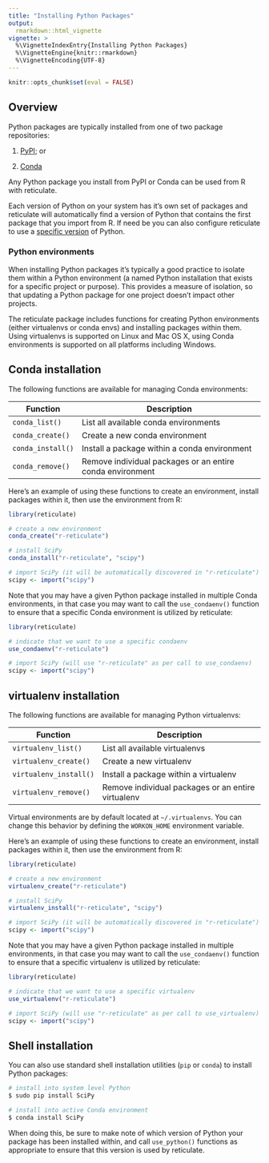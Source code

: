 ```yaml
---
title: "Installing Python Packages"
output: 
  rmarkdown::html_vignette
vignette: >
  %\VignetteIndexEntry{Installing Python Packages}
  %\VignetteEngine{knitr::rmarkdown}
  %\VignetteEncoding{UTF-8}
---
```



```r
knitr::opts_chunk$set(eval = FALSE)
```

<link rel="stylesheet" type="text/css" href="extra.css"/>


## Overview

Python packages are typically installed from one of two package repositories:

1) [PyPI](https://pypi.python.org/pypi); or

2) [Conda](https://conda.io/docs/) 

Any Python package you install from PyPI or Conda can be used from R with reticulate. 

Each version of Python on your system has it's own set of packages and reticulate will automatically find a version of Python that contains the first package that you import from R. If need be you can also configure reticulate to use a [specific version](versions.html) of Python.

### Python environments

When installing Python packages it's typically a good practice to isolate them within a Python environment (a named Python installation that exists for a specific project or purpose). This provides a measure of isolation, so that updating a Python package for one project doesn't impact other projects.

The reticulate package includes functions for creating Python environments (either virtualenvs or conda envs) and installing packages within them. Using virtualenvs is supported on Linux and Mac OS X, using Conda environments is supported on all platforms including Windows.

## Conda installation

The following functions are available for managing Conda environments:

| Function | Description                                    |
| ------ | ----------------------------------------- |
| `conda_list()` | List all available conda environments |
| `conda_create()` | Create a new conda environment |
| `conda_install()` | Install a package within a conda environment |
| `conda_remove()` | Remove individual packages or an entire conda environment |

Here's an example of using these functions to create an environment, install packages within it, then use the environment from R:

```r
library(reticulate)

# create a new environment 
conda_create("r-reticulate")

# install SciPy
conda_install("r-reticulate", "scipy")

# import SciPy (it will be automatically discovered in "r-reticulate")
scipy <- import("scipy")
```

Note that you may have a given Python package installed in multiple Conda environments, in that case you may want to call the `use_condaenv()` function to ensure that a specific Conda environment is utilized by reticulate:

```r
library(reticulate)

# indicate that we want to use a specific condaenv
use_condaenv("r-reticulate")

# import SciPy (will use "r-reticulate" as per call to use_condaenv)
scipy <- import("scipy")
```

## virtualenv installation

The following functions are available for managing Python virtualenvs:

| Function | Description                                    |
| ------ | ----------------------------------------- |
| `virtualenv_list()` | List all available virtualenvs |
| `virtualenv_create()` | Create a new virtualenv |
| `virtualenv_install()` | Install a package within a virtualenv |
| `virtualenv_remove()` | Remove individual packages or an entire virtualenv |

Virtual environments are by default located at `~/.virtualenvs`. You can change this behavior by defining the `WORKON_HOME` environment variable.

Here's an example of using these functions to create an environment, install packages within it, then use the environment from R:

```r
library(reticulate)

# create a new environment 
virtualenv_create("r-reticulate")

# install SciPy
virtualenv_install("r-reticulate", "scipy")

# import SciPy (it will be automatically discovered in "r-reticulate")
scipy <- import("scipy")
```

Note that you may have a given Python package installed in multiple environments, in that case you may want to call the `use_condaenv()` function to ensure that a specific virtualenv is utilized by reticulate:

```r
library(reticulate)

# indicate that we want to use a specific virtualenv
use_virtualenv("r-reticulate")

# import SciPy (will use "r-reticulate" as per call to use_virtualenv)
scipy <- import("scipy")
```

## Shell installation

You can also use standard shell installation utilities (`pip` or `conda`) to install Python packages:

```bash
# install into system level Python
$ sudo pip install SciPy

# install into active Conda environment
$ conda install SciPy
```

When doing this, be sure to make note of which version of Python your package has been installed within, and call `use_python()` functions as appropriate to ensure that this version is used by reticulate.










